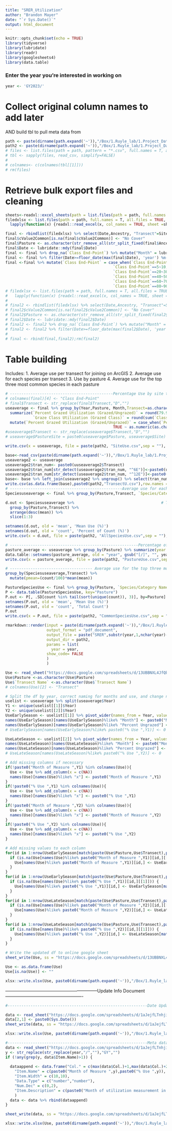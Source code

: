```yaml
---
title: "SRER_Utilization"
author: "Brandon Mayer"
date: "`r Sys.Date()`"
output: html_document
---
```


```r
knitr::opts_chunk$set(echo = TRUE)
library(tidyverse)
library(lubridate)
library(readr)
library(googlesheets4)
library(data.table)

```
### Enter the year you're interested in working on
```r
year <- 'GY2023/' 
```

# Collect original column names to add later 
AND
build tbl to pull meta data from

```r
path <- paste(dirname(path.expand('~')),"/Box/1.Ruyle_lab/1.Project_Data/SRER/Utilization/RAW_Data/", year, sep="")
path2 <- paste(dirname(path.expand('~')),"/Box/1.Ruyle_lab/1.Project_Data/SRER/Utilization/Processed_data/", year, sep="");dir.create(path = paste0(path2))
# files <- list.files(path = path, pattern = "*.csv", full.names = T, all.files = TRUE, recursive = TRUE)
# tbl <- sapply(files, read_csv, simplify=FALSE)
# 
# colnames<- c(colnames(tbl[[1]]))
# rm(files)

```


# Retrieve bulk export files and cleaning
```r
sheets<-readxl::excel_sheets(path = list.files(path = path, full.names = T, all.files = TRUE, recursive = TRUE))
filedxlsx <- list.files(path = path, full.names = T, all.files = TRUE, recursive = TRUE) %>%
  lapply(function(x) {readxl::read_excel(x, col_names = TRUE, sheet =sheets[3])})

final <- rbindlist(filedxlsx) %>% select(Date,Ancestry, "Transect"=SiteID,SpeciesSymbol, `Species/Category Name` = SpeciesName, SampleNumber,cValueCommon,cValue2Common,`Class End-Point` = nValue)
final$cValue2Common[is.na(final$cValue2Common)] <- "No Cover"
final$Pasture <- as.character(str_remove_all(str_split_fixed(final$Ancestry, ">",4)[,2],"[ ]"))
final$Date <- lubridate::mdy(final$Date) 
final <- final %>% drop_na(`Class End-Point`) %>% mutate("Month" = lubridate::month(Date),"Year" = lubridate::year(Date))
final <- final %>% filter(Date>=floor_date(max(final$Date), 'year') %m-% months(3)& Date <= max(final$Date))
final <-final %>% mutate(`Class End-Point` = case_when(`Class End-Point`==0~0,
                                               `Class End-Point`==5~10,
                                               `Class End-Point`==20~30,
                                               `Class End-Point`==40~50,
                                               `Class End-Point`==60~70,
                                               `Class End-Point`==80~90))
# filedxlsx <- list.files(path = path, full.names = T, all.files = TRUE, recursive = TRUE) %>%
#   lapply(function(x) {readxl::read_excel(x, col_names = TRUE, sheet =sheets[1])})
# 
# final2 <- rbindlist(filedxlsx) %>% select(Date,Ancestry, "Transect"=SiteID,SpeciesSymbol, `Species/Category Name` = SpeciesName, SampleNumber,cValueCommon,cValue2Common,`Class End-Point` = nValue)
# final2$cValue2Common[is.na(final2$cValue2Common)] <- "No Cover"
# final2$Pasture <- as.character(str_remove_all(str_split_fixed(final2$Ancestry, ">",4)[,2],"[ ]"))
# final2$Date <- lubridate::mdy(final2$Date)
# final2 <- final2 %>% drop_na(`Class End-Point`) %>% mutate("Month" = lubridate::month(Date),"Year" = lubridate::year(Date))
# final2 <- final2 %>% filter(Date>=floor_date(max(final2$Date), 'year') %m-% months(3)& Date <= max(final2$Date))
# 
# final <- rbind(final,final2);rm(final2)
```

# Table building
Includes:
1. Average use per transect for joining on ArcGIS
2. Average use for each species per transect
3. Use by pasture
4. Average use for the top three most common species in each pasture

```r
# ---------------------------------------------Percentage Use by site to join with Arcgis site use.----------------------------------------- 
# colnames(final)[4] <- "Class End-Point"
# final$Transect <- str_replace(final$Transect,"D","")
useaverage <- final %>% group_by(Year,Pasture, Month,Transect=as.character(Transect)) %>%
  summarize(`Percent Grazed Utilization (Grazed/Ungrazed)` = round(79.9451-(0.8705*sum(`Class End-Point` < 1)), digits = 1),
            `Graze Class Utilization (Grazed Class)` = round(sum(`Class End-Point`)/n(), digits = 1)) %>% 
  mutate(`Percent Grazed Utilization (Grazed/Ungrazed)` = case_when(`Percent Grazed Utilization (Grazed/Ungrazed)` < 0 ~ 0,
                                               TRUE ~ as.numeric(as.character(`Percent Grazed Utilization (Grazed/Ungrazed)`))))
#useaverage$Transect <- str_replace(useaverage$Transect,"D","")
# useaverage$PastureSite = paste0(useaverage$Pasture, useaverage$Site)

write.csv(x = useaverage, file = paste(path2, "SiteUse.csv",sep = ""), row.names=FALSE)

base<-read_csv(paste(dirname(path.expand('~')),"/Box/1.Ruyle_lab/1.Project_Data/SRER/Utilization/TransectUTM.csv", sep="")) %>% select(-"Shape_1")
useaverage2 <- useaverage
useaverage2$tran_num<- paste0(uuseaverage2$Transect)
useaverage2$tran_num[str_detect(useaverage2$tran_num, "^6E")]<-paste0(useaverage2$tran_num,"_")
useaverage2$tran_num[str_detect(useaverage2$tran_num, "^12E")]<-paste0(useaverage2$tran_num,"_")
base<- base %>% left_join(useaverage2 %>% ungroup() %>% select(tran_num,"GY2022"= `Percent Grazed Utilization (Grazed/Ungrazed)`), by="tran_num")
write.csv(as.data.frame(base),paste0(path2,"TransectU.csv"),row.names = F)
# -------------------------------------------------Average use for each species per transect ------------------------------------------------
Speciesuseaverage <- final %>% group_by(Pasture,Transect, `Species/Category Name`) %>% summarize(count = n(), mean = round(mean(`Class End-Point`)))

d.out <- Speciesuseaverage %>%                                      # Top N highest values by group
  group_by(Pasture,Transect) %>%
  arrange(desc(mean)) %>% 
  slice(1:3)

setnames(d.out, old = 'mean', 'Mean Use (%)')
setnames(d.out, old = 'count', 'Percent of Count (%)')
write.csv(x = d.out, file = paste(path2, "AllSpeciesUse.csv",sep = ""), row.names=FALSE)

# --------------------------------------------------------Percentage of Use by Pasture ------------------------------------------------------
pasture_average <- useaverage %>% group_by(Pasture) %>% summarize(year = round(mean(`Percent Grazed Utilization (Grazed/Ungrazed)`))) 
data.table::setnames(pasture_average, old = "year", gsub("[/]", "", year))
write.csv(x = pasture_average, file = paste(path2, "PastureUse.csv",sep = ""), row.names=FALSE)

# ------------------------------------ Average use for the top three most common species in each pasture ------------------------------------
group_by(Speciesuseaverage,Transect) %>% 
  mutate(pmean=(count/100)*mean(mean))

PastureSpeciesUse <- final %>% group_by(Pasture, `Species/Category Name`) %>% summarize(count = n(), mean = round(mean(`Class End-Point`)))
P <- data.table(PastureSpeciesUse, key="Pasture")
P.out <- P[, .SD[count %in% tail(sort(unique(count)), 3)], by=Pasture]
setnames(P.out, old = 'mean', 'Mean Use (%)')
setnames(P.out, old = 'count', 'Total Count')
P.out
write.csv(x = P.out, file = paste(path2, "CommonSpeciesUse.csv",sep = ""), row.names=FALSE)

```

```r
rmarkdown::render(input = paste(dirname(path.expand('~')),"/Box/1.Ruyle_lab/1.Project_Data/SRER/Report Template.RMD", sep=""),
                  output_format = "pdf_document",
                  output_file = paste("SRER",substr(year,1,nchar(year)-1),"Use Report"),
                  output_dir = path2,
                  params = list(
                    year = year,
                  show_code= FALSE
                  )
                  )
```

```r
Use <- read_sheet("https://docs.google.com/spreadsheets/d/13UBBNXL4JfQbFNUmtU0sdcR-s1p4nayElb7o1Emh6oQ/edit?usp=sharing")
Use$Pasture <-as.character(Use$Pasture) 
Use$`Transect Name` <-as.character(Use$`Transect Name`)
# colnames(Use)[2] <- "Transect"

# Split the df by year, correct naming for months and use, and change negative use values to "0"
uselist <- useaverage %>% split(useaverage$Year)
Y1 <- unique(uselist[[1]]$Year)
Y2 <- unique(uselist[[2]]$Year)
UseEarlySeason <- uselist[[1]] %>% pivot_wider(names_from = Year, values_from = c(Month,`Percent Ungrazed Utilization`)) %>% ungroup() %>% select(-c(`Graze Class Utilization`))
names(UseEarlySeason)[names(UseEarlySeason)%like% "Month"] <- paste0("Month of Measure ",Y1)
names(UseEarlySeason)[names(UseEarlySeason)%like% "Percent Ungrazed"] <- paste0("% Use ",Y1)
# UseEarlySeason[names(UseEarlySeason)%like% paste0("% Use ",Y1)] <- 0

UseLateSeason <- uselist[[2]] %>% pivot_wider(names_from = Year, values_from = c(Month,`Percent Ungrazed Utilization`)) %>% ungroup() %>% select(-c(`Graze Class Utilization`))
names(UseLateSeason)[names(UseLateSeason)%like% "Month"] <- paste0("Month of Measure ",Y2)
names(UseLateSeason)[names(UseLateSeason)%like% "Percent Ungrazed"] <- paste0("% Use ",Y2)
# UseLateSeason[names(UseLateSeason)%like% paste0("% Use ",Y2)] <- 0
```


```r
# Add missing columns if necessary
if(!paste0("Month of Measure ",Y1) %in% colnames(Use)){
  Use <- Use %>% add_column(x = c(NA))
  names(Use)[names(Use)%like% "x"] <- paste0("Month of Measure ",Y1)
}
if(!paste0("% Use ",Y1) %in% colnames(Use)){
  Use <- Use %>% add_column(x = c(NA))
  names(Use)[names(Use)%like% "x"] <- paste0("% Use ",Y1)
}
if(!paste0("Month of Measure ",Y2) %in% colnames(Use)){
  Use <- Use %>% add_column(x = c(NA))
  names(Use)[names(Use)%like% "x"] <- paste0("Month of Measure ",Y2)
}
if(!paste0("% Use ",Y2) %in% colnames(Use)){
  Use <- Use %>% add_column(x = c(NA))
  names(Use)[names(Use)%like% "x"] <- paste0("% Use ",Y2)
}

# Add missing values to each column 
for(id in 1:nrow(UseEarlySeason[match(paste(Use$Pasture,Use$Transect),paste(UseEarlySeason$Pasture,UseEarlySeason$Transect)),3])){
  if (is.na(Use[names(Use)%like% paste0("Month of Measure ",Y1)][id,][[1]])) {
    Use[names(Use)%like% paste0("Month of Measure ",Y1)][id,] <- UseEarlySeason[match(paste(Use$Pasture,Use$Transect),paste(UseEarlySeason$Pasture,UseEarlySeason$Transect)),3][id,]
  }
}
for(id in 1:nrow(UseEarlySeason[match(paste(Use$Pasture,Use$Transect),paste(UseEarlySeason$Pasture,UseEarlySeason$Transect)),4])){
  if (is.na(Use[names(Use)%like% paste0("% Use ",Y1)][id,][[1]])) {
    Use[names(Use)%like% paste0("% Use ",Y1)][id,] <- UseEarlySeason[match(paste(Use$Pasture,Use$Transect),paste(UseEarlySeason$Pasture,UseEarlySeason$Transect)),4][id,]
  }
}
for(id in 1:nrow(UseLateSeason[match(paste(Use$Pasture,Use$Transect),paste(UseLateSeason$Pasture,UseLateSeason$Transect)),3])){
  if (is.na(Use[names(Use)%like% paste0("Month of Measure ",Y2)][id,][[1]])) {
    Use[names(Use)%like% paste0("Month of Measure ",Y2)][id,] <- UseLateSeason[match(paste(Use$Pasture,Use$Transect),paste(UseLateSeason$Pasture,UseLateSeason$Transect)),3][id,]
  }
}
for(id in 1:nrow(UseLateSeason[match(paste(Use$Pasture,Use$Transect),paste(UseLateSeason$Pasture,UseLateSeason$Transect)),4])){
  if (is.na(Use[names(Use)%like% paste0("% Use ",Y2)][id,][[1]])) {
    Use[names(Use)%like% paste0("% Use ",Y2)][id,] <- UseLateSeason[match(paste(Use$Pasture,Use$Transect),paste(UseLateSeason$Pasture,UseLateSeason$Transect)),4][id,]
  }
}

# Write the updated df to online google sheet
sheet_write(Use, ss = "https://docs.google.com/spreadsheets/d/13UBBNXL4JfQbFNUmtU0sdcR-s1p4nayElb7o1Emh6oQ/edit?usp=sharing", sheet = "Utilization")

Use <- as.data.frame(Use) 
Use[is.na(Use)] <- ""

xlsx::write.xlsx(Use, paste0(dirname(path.expand('~')),"/Box/1.Ruyle_lab/Santa Rita Experimental Range/Archives/Yearly Utilization.xlsx"), sheetName="Utilization",row.names = F,  append=F)

```

--------------------------------------------------------------Update Info Document----------------------------------------------------

```r
#-------------------------------------------------------------Date Updated------------------------------------------------------------

data <- read_sheet("https://docs.google.com/spreadsheets/d/1aJejfLTnhjisjzFHnxK94vw92s276IBTEonQqG6Kvs8/edit?usp=sharing",sheet = "Info")
data[2,1] <- paste0(Sys.Date())
sheet_write(data, ss = "https://docs.google.com/spreadsheets/d/1aJejfLTnhjisjzFHnxK94vw92s276IBTEonQqG6Kvs8/edit?usp=sharing", sheet = "Info")

xlsx::write.xlsx(Use, paste0(dirname(path.expand('~')),"/Box/1.Ruyle_lab/Santa Rita Experimental Range/Archives/percentgrassutilizationstartingin2010.xlsx"), sheetName="Info",row.names = F,  append=F)

#-------------------------------------------------------------Meta data---------------------------------------------------------------
data <- read_sheet("https://docs.google.com/spreadsheets/d/1aJejfLTnhjisjzFHnxK94vw92s276IBTEonQqG6Kvs8/edit?usp=sharing",sheet = "Layout")
y <- str_replace(str_replace(year,"/",""),"GY","")
if (!any(grep(y, data$Item.Name)>1)) {
  
  dataappend <- data.frame("Col." = c(max(data$Col.)+1,max(data$Col.)+2),
    "Item.Name" = c(paste0("Month of Measure ",y),paste0("% Use ",y)),
    "Item.Width" = c(10,10),
    "Data.Type" = c("number","number"),
    "Num.Dec" = c(0,2),
    "Item.Description" = c(paste0("Month of utilization measurement in ",y),paste0("Percent utilization per transect in ",y))
    )
  data <- data %>% rbind(dataappend)
}

sheet_write(data, ss = "https://docs.google.com/spreadsheets/d/1aJejfLTnhjisjzFHnxK94vw92s276IBTEonQqG6Kvs8/edit?usp=sharing", sheet = "Layout")

xlsx::write.xlsx(Use, paste0(dirname(path.expand('~')),"/Box/1.Ruyle_lab/Santa Rita Experimental Range/Archives/percentgrassutilizationstartingin2010.xlsx"), sheetName="Layout",row.names = F,  append=F)
```



